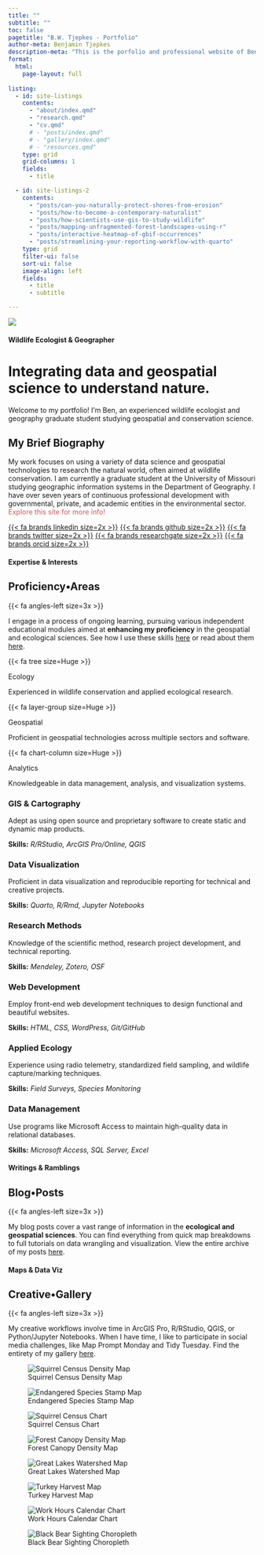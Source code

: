 ---
title: ""
subtitle: ""
toc: false
pagetitle: "B.W. Tjepkes - Portfolio"
author-meta: Benjamin Tjepkes
description-meta: "This is the porfolio and professional website of Benjamin Tjepkes."
format: 
  html:
    page-layout: full
    
listing:
  - id: site-listings
    contents:
      - "about/index.qmd"
      - "research.qmd"
      - "cv.qmd"
      # - "posts/index.qmd"
      # - "gallery/index.qmd"
      # - "resources.qmd"
    type: grid
    grid-columns: 1
    fields: 
      - title

  - id: site-listings-2
    contents:
      - "posts/can-you-naturally-protect-shores-from-erosion"
      - "posts/how-to-become-a-contemporary-naturalist"
      - "posts/how-scientists-use-gis-to-study-wildlife"
      - "posts/mapping-unfragmented-forest-landscapes-using-r"
      - "posts/interactive-heatmap-of-gbif-occurrences"
      - "posts/streamlining-your-reporting-workflow-with-quarto"
    type: grid
    filter-ui: false
    sort-ui: false
    image-align: left
    fields: 
      - title
      - subtitle

---

::: {.intro-banner .slide-in }

::: {.intro-headshot}

![](assets/img-ben-with-bear-2.jpg){.nolightbox .headshot-img}

:::


::: {.intro-content }
#### Wildlife Ecologist & Geographer
# Integrating data and geospatial science to understand nature.

Welcome to my portfolio! I'm Ben, an experienced wildlife ecologist and geography graduate student studying geospatial and conservation science.

:::
:::

::: {.index-intro-start}

::: {.index-intro-start-text}

## My Brief Biography

My work focuses on using a variety of data science and geospatial technologies to research the natural world, often aimed at wildlife conservation. I am currently a graduate student at the University of Missouri studying geographic information systems in the Department of Geography. I have over seven years of continuous professional development with governmental, private, and academic entities in the environmental sector. <span style="color:indianred;">Explore this site for more info!</span>

::: {.index-intro-start-icons}
[{{< fa brands linkedin size=2x >}}](https://www.linkedin.com/in/benjamintjepkes/) [{{< fa brands github size=2x >}}](https://github.com/btjepkes) [{{< fa brands twitter size=2x >}}](https://twitter.com/BTjepkes) [{{< fa brands researchgate size=2x >}}](https://www.researchgate.net/profile/Benjamin-Tjepkes) [{{< fa brands orcid size=2x >}}](https://orcid.org/0009-0002-5524-2675)
:::
:::

::: {.index-intro-start-buttons}

::: {#site-listings}

:::

:::

:::


:::{.about}

#### Expertise & Interests {.index-h4}
::: {.index-section-heading}
## Proficiency&#x2022;Areas {.index-h2}
::: {.index-h2-line}
:::
::: {.index-h2-icon}
{{< fa angles-left size=3x >}}
:::
:::
:::

:::{.index-section-text}
I engage in a process of ongoing learning, pursuing various independent educational modules aimed at **enhancing my proficiency** in the geospatial and ecological sciences. See how I use these skills [here](gallery/index.qmd) or read about them [here](posts/index.qmd).
:::

::: {.intro-icons}
::: {.icon-col}
::: {.icon-col-icon}
{{< fa tree size=Huge >}}
:::
::: {.icon-col-heading}
Ecology
:::
Experienced in wildlife conservation and applied ecological research.
:::
::: {.icon-col}
::: {.icon-col-icon}
{{< fa layer-group size=Huge >}}
:::
::: {.icon-col-heading}
Geospatial
:::
Proficient in geospatial technologies across multiple sectors and software.
:::
::: {.icon-col}
::: {.icon-col-icon}
{{< fa chart-column size=Huge >}}
:::
::: {.icon-col-heading}
Analytics
:::
Knowledgeable in data management, analysis, and visualization systems.
:::
:::


::: {.content-block}

::: {.features}

::: {.feature}

### GIS & Cartography

Adept as using open source and proprietary software to create static and dynamic map products.

::: {.learn-more}

**Skills:** *R/RStudio, ArcGIS Pro/Online, QGIS*

:::
:::
::: {.feature}

### Data Visualization

Proficient in data visualization and reproducible reporting for technical and creative projects.

::: {.learn-more}

**Skills:** *Quarto, R/Rmd, Jupyter Notebooks*
:::
:::
::: {.feature}

### Research Methods

Knowledge of the scientific method, research project development, and technical reporting.

::: {.learn-more}

**Skills:** *Mendeley, Zotero, OSF*
:::
:::
::: {.feature}

### Web Development

Employ front-end web development techniques to design functional and beautiful websites.

::: {.learn-more}

**Skills:** *HTML, CSS, WordPress, Git/GitHub*
:::
:::
::: {.feature}

### Applied Ecology

Experience using radio telemetry, standardized field sampling, and wildlife capture/marking techniques.

::: {.learn-more}

**Skills:** *Field Surveys, Species Monitoring*
:::
:::
::: {.feature}

### Data Management

Use programs like Microsoft Access to maintain high-quality data in relational databases.

::: {.learn-more}

**Skills:** *Microsoft Access, SQL Server, Excel*
:::
:::
:::
:::

::: {.about}

#### Writings & Ramblings {.index-h4}

::: {.index-section-heading}
## Blog&#x2022;Posts {.index-h2}

::: {.index-h2-line}
:::

::: {.index-h2-icon}
{{< fa angles-left size=3x >}}
:::
:::

:::

:::{.index-section-text}

My blog posts cover a vast range of information in the **ecological and geospatial sciences**. You can find everything from quick map breakdowns to full tutorials on data wrangling and visualization. View the entire archive of my posts [here](posts/index.qmd).

:::


::: {#site-listings-2}

:::






::: {.about}

#### Maps & Data Viz {.index-h4}

::: {.index-section-heading}
## Creative&#x2022;Gallery {.index-h2}

::: {.index-h2-line}
:::

::: {.index-h2-icon}
{{< fa angles-left size=3x >}}
:::
:::

:::

:::{.index-section-text}

My creative workflows involve time in ArcGIS Pro, R/RStudio, QGIS, or Python/Jupyter Notebooks. When I have time, I like to participate in social media challenges, like Map Prompt Monday and Tidy Tuesday. Find the entirety of my gallery [here](gallery/index.qmd).

:::


::: {.gallery}

![Squirrel Census Density Map](./gallery/2018-squirrel-census-sighting-map/img-map-001v2.png){group="personal-projects"
description="2018 Squirrel Census Sighting Density Map"}

![Endangered Species Stamp Map](./gallery/endangered-species-stamp-collection-map/img-map-endangeredstamps.png){group="personal-projects"
description="Endangered Species Stamps Range Map"}

![Squirrel Census Chart](./gallery/img-table-001.png){group="personal-projects"
description="2018 Squirrel Census Sighting Table"}

![Forest Canopy Density Map](./gallery/img-map-10.jpg){group="personal-projects"
description="Missouri Tree Canopy Density Map"}

![Great Lakes Watershed Map](./gallery/img-map-11.jpg){group="personal-projects"
description="Great Lakes Watershed Map"}

![Turkey Harvest Map](./gallery/img-turkey-harvest-maps.png){group="personal-projects"
}

![Work Hours Calendar Chart](./gallery/img-calendar.jpeg){group="personal-projects"
}

![Black Bear Sighting Choropleth](./gallery/img-map-5.jpg){group="personal-projects"
}


:::

